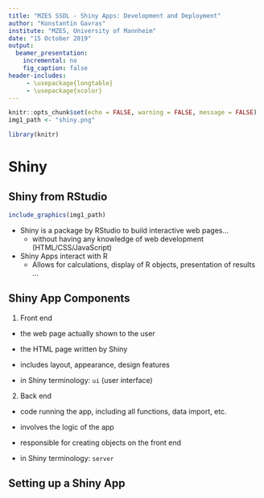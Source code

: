 ```yaml
---
title: "MZES SSDL - Shiny Apps: Development and Deployment"
author: "Konstantin Gavras"
institute: "MZES, University of Mannheim"
date: "15 October 2019"
output: 
  beamer_presentation:
    incremental: no
    fig_caption: false
header-includes:
     - \usepackage{longtable}
     - \usepackage{xcolor}
---
```


```r
knitr::opts_chunk$set(echo = FALSE, warning = FALSE, message = FALSE)
img1_path <- "shiny.png"

library(knitr) 
```

# Shiny

## Shiny from RStudio
```r
include_graphics(img1_path)
```

- Shiny is a package by RStudio to build interactive web pages...
    - without having any knowledge of web development (HTML/CSS/JavaScript)

- Shiny Apps interact with R 
    - Allows for calculations, display of R objects, presentation of results ... 

## Shiny App Components

1. Front end

- the web page actually shown to the user
- the HTML page written by Shiny
- includes layout, appearance, design features


- in Shiny terminology: `ui` (user interface)

2. Back end

- code running the app, including all functions, data import, etc.
- involves the logic of the app
- responsible for creating objects on the front end

- in Shiny terminology: `server`

## Setting up a Shiny App
